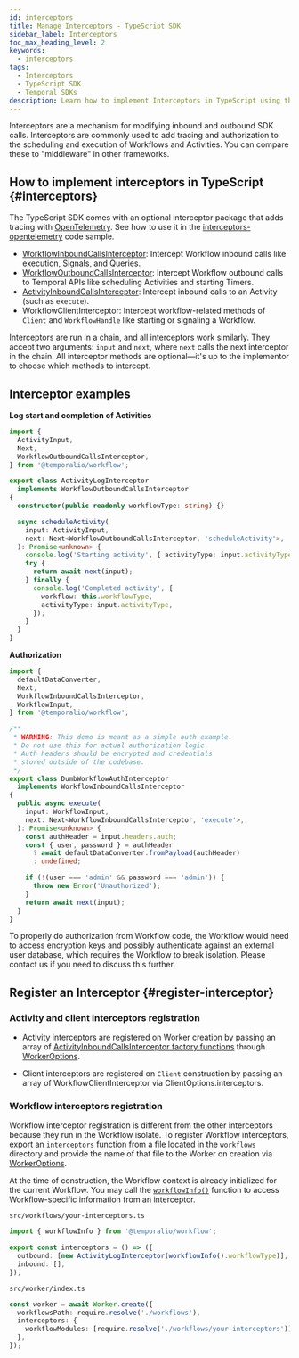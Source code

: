 ```yaml
---
id: interceptors
title: Manage Interceptors - TypeScript SDK
sidebar_label: Interceptors
toc_max_heading_level: 2
keywords:
  - interceptors
tags:
  - Interceptors
  - TypeScript SDK
  - Temporal SDKs
description: Learn how to implement Interceptors in TypeScript using the Temporal TypeScript SDK to manage inbound and outbound SDK calls, enhance tracing, and add authorization to your Workflows and Activities.
---
```


Interceptors are a mechanism for modifying inbound and outbound SDK calls.
Interceptors are commonly used to add tracing and authorization to the scheduling and execution of Workflows and Activities.
You can compare these to "middleware" in other frameworks.

## How to implement interceptors in TypeScript {#interceptors}

The TypeScript SDK comes with an optional interceptor package that adds tracing with [OpenTelemetry](https://www.npmjs.com/package/@temporalio/interceptors-opentelemetry).
See how to use it in the [interceptors-opentelemetry](https://github.com/temporalio/samples-typescript/tree/main/interceptors-opentelemetry) code sample.

- [WorkflowInboundCallsInterceptor](https://typescript.temporal.io/api/interfaces/workflow.WorkflowInboundCallsInterceptor/): Intercept Workflow inbound calls like execution, Signals, and Queries.
- [WorkflowOutboundCallsInterceptor](https://typescript.temporal.io/api/interfaces/workflow.WorkflowOutboundCallsInterceptor/): Intercept Workflow outbound calls to Temporal APIs like scheduling Activities and starting Timers.
- [ActivityInboundCallsInterceptor](https://typescript.temporal.io/api/interfaces/worker.ActivityInboundCallsInterceptor): Intercept inbound calls to an Activity (such as `execute`).
- WorkflowClientInterceptor: Intercept workflow-related methods of `Client` and `WorkflowHandle` like starting or signaling a Workflow.

Interceptors are run in a chain, and all interceptors work similarly.
They accept two arguments: `input` and `next`, where `next` calls the next interceptor in the chain.
All interceptor methods are optional—it's up to the implementor to choose which methods to intercept.

## Interceptor examples

**Log start and completion of Activities**

```ts
import {
  ActivityInput,
  Next,
  WorkflowOutboundCallsInterceptor,
} from '@temporalio/workflow';

export class ActivityLogInterceptor
  implements WorkflowOutboundCallsInterceptor
{
  constructor(public readonly workflowType: string) {}

  async scheduleActivity(
    input: ActivityInput,
    next: Next<WorkflowOutboundCallsInterceptor, 'scheduleActivity'>,
  ): Promise<unknown> {
    console.log('Starting activity', { activityType: input.activityType });
    try {
      return await next(input);
    } finally {
      console.log('Completed activity', {
        workflow: this.workflowType,
        activityType: input.activityType,
      });
    }
  }
}
```

**Authorization**

```ts
import {
  defaultDataConverter,
  Next,
  WorkflowInboundCallsInterceptor,
  WorkflowInput,
} from '@temporalio/workflow';

/**
 * WARNING: This demo is meant as a simple auth example.
 * Do not use this for actual authorization logic.
 * Auth headers should be encrypted and credentials
 * stored outside of the codebase.
 */
export class DumbWorkflowAuthInterceptor
  implements WorkflowInboundCallsInterceptor
{
  public async execute(
    input: WorkflowInput,
    next: Next<WorkflowInboundCallsInterceptor, 'execute'>,
  ): Promise<unknown> {
    const authHeader = input.headers.auth;
    const { user, password } = authHeader
      ? await defaultDataConverter.fromPayload(authHeader)
      : undefined;

    if (!(user === 'admin' && password === 'admin')) {
      throw new Error('Unauthorized');
    }
    return await next(input);
  }
}
```

To properly do authorization from Workflow code, the Workflow would need to access encryption keys and possibly authenticate against an external user database, which requires the Workflow to break isolation.
Please contact us if you need to discuss this further.

## Register an Interceptor {#register-interceptor}

### Activity and client interceptors registration

- Activity interceptors are registered on Worker creation by passing an array of [ActivityInboundCallsInterceptor factory functions](https://typescript.temporal.io/api/interfaces/worker.ActivityInboundCallsInterceptorFactory) through [WorkerOptions](https://typescript.temporal.io/api/interfaces/worker.WorkerOptions#interceptors).

- Client interceptors are registered on `Client` construction by passing an array of WorkflowClientInterceptor via ClientOptions.interceptors.

### Workflow interceptors registration

Workflow interceptor registration is different from the other interceptors because they run in the Workflow isolate.
To register Workflow interceptors, export an `interceptors` function from a file located in the `workflows` directory and provide the name of that file to the Worker on creation via [WorkerOptions](https://typescript.temporal.io/api/interfaces/worker.WorkerOptions#interceptors).

At the time of construction, the Workflow context is already initialized for the current Workflow.
You may call the [`workflowInfo()`](https://typescript.temporal.io/api/namespaces/workflow#workflowinfo) function to access Workflow-specific information from an interceptor.

`src/workflows/your-interceptors.ts`

```ts
import { workflowInfo } from '@temporalio/workflow';

export const interceptors = () => ({
  outbound: [new ActivityLogInterceptor(workflowInfo().workflowType)],
  inbound: [],
});
```

`src/worker/index.ts`

```ts
const worker = await Worker.create({
  workflowsPath: require.resolve('./workflows'),
  interceptors: {
    workflowModules: [require.resolve('./workflows/your-interceptors')],
  },
});
```
